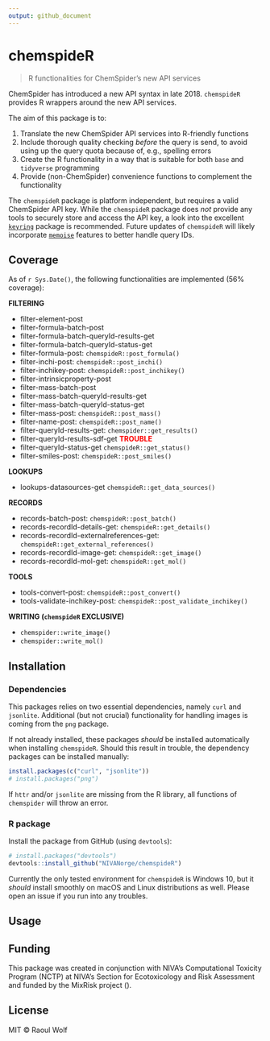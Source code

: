 ```yaml
---
output: github_document
---
```


<!-- README.md is generated from README.Rmd. Please edit that file -->

# chemspideR

> R functionalities for ChemSpider's new API services

ChemSpider has introduced a new API syntax in late 2018. `chemspideR` provides R wrappers around the new API services. 

The aim of this package is to:

1) Translate the new ChemSpider API services into R-friendly functions
2) Include thorough quality checking *before* the query is send, to avoid using up the query quota because of, e.g., spelling errors
3) Create the R functionality in a way that is suitable for both `base` and `tidyverse` programming
4) Provide (non-ChemSpider) convenience functions to complement the functionality

The `chemspideR` package is platform independent, but requires a valid ChemSpider API key. While the `chemspideR` package does *not* provide any tools to securely store and access the API key, a look into the excellent [`keyring`](https://github.com/r-lib/keyring) package is recommended. Future updates of `chemspideR` will likely incorporate [`memoise`](https://github.com/r-lib/memoise) features to better handle query IDs.

## Coverage

As of `r Sys.Date()`, the following functionalities are implemented (56% coverage):

**FILTERING**

* filter-element-post
* filter-formula-batch-post
* filter-formula-batch-queryId-results-get
* filter-formula-batch-queryId-status-get
* filter-formula-post: `chemspideR::post_formula()`
* filter-inchi-post: `chemspideR::post_inchi()`
* filter-inchikey-post: `chemspideR::post_inchikey()`
* filter-intrinsicproperty-post
* filter-mass-batch-post
* filter-mass-batch-queryId-results-get
* filter-mass-batch-queryId-status-get
* filter-mass-post: `chemspideR::post_mass()`
* filter-name-post: `chemspideR::post_name()`
* filter-queryId-results-get: `chemspider::get_results()`
* filter-queryId-results-sdf-get <span style="color:red">**TROUBLE**<span>
* filter-queryId-status-get `chemspideR::get_status()`
* filter-smiles-post: `chemspideR::post_smiles()`

**LOOKUPS**

* lookups-datasources-get `chemspideR::get_data_sources()`

**RECORDS**

* records-batch-post: `chemspideR::post_batch()` 
* records-recordId-details-get: `chemspideR::get_details()`
* records-recordId-externalreferences-get: `chemspideR::get_external_references()`
* records-recordId-image-get: `chemspideR::get_image()`
* records-recordId-mol-get: `chemspideR::get_mol()`

**TOOLS**

* tools-convert-post: `chemspideR::post_convert()`
* tools-validate-inchikey-post: `chemspideR::post_validate_inchikey()`

**WRITING (`chemspideR` EXCLUSIVE)**

* `chemspider::write_image()`
* `chemspider::write_mol()`

## Installation

### Dependencies

This packages relies on two essential dependencies, namely `curl` and `jsonlite`. Additional (but not crucial) functionality for handling images is coming from the `png` package.

If not already installed, these packages *should* be installed automatically when installing `chemspideR`. Should this result in trouble, the dependency packages can be installed manually:

```r
install.packages(c("curl", "jsonlite"))
# install.packages("png")
```

If `httr` and/or `jsonlite` are missing from the R library, all functions of `chemspider` will throw an error.

### R package

Install the package from GitHub (using `devtools`):

```r
# install.packages("devtools")
devtools::install_github("NIVANorge/chemspideR")
```

Currently the only tested environment for `chemspideR` is Windows 10, but it *should* install smoothly on macOS and Linux distributions as well. Please open an issue if you run into any troubles. 

## Usage

## Funding

This package was created in conjunction with NIVA's Computational Toxicity Program (NCTP) at NIVA's Section for Ecotoxicology and Risk Assessment and funded by the MixRisk project ().

## License

MIT © Raoul Wolf
